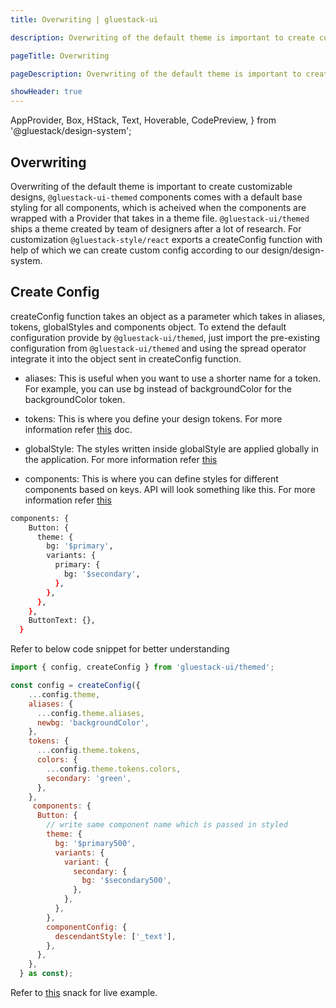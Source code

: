 ```yaml
---
title: Overwriting | gluestack-ui

description: Overwriting of the default theme is important to create customizable designs, in this guide we will learn various overwriting techniques.

pageTitle: Overwriting

pageDescription: Overwriting of the default theme is important to create customizable designs, in this guide we will learn various overwriting techniques.

showHeader: true
---
```



  AppProvider,
  Box,
  HStack,
  Text,
  Hoverable,
  CodePreview,
} from '@gluestack/design-system';

<Meta title="Customize and Style/Overwriting" />

## Overwriting

Overwriting of the default theme is important to create customizable designs, `@gluestack-ui-themed` components comes with a default base styling for all components, which is acheived when the components are wrapped with a Provider that takes in a theme file. `@gluestack-ui/themed` ships a theme created by team of designers after a lot of research. For customization `@gluestack-style/react` exports a createConfig function with help of which we can create custom config according to our design/design-system.

## Create Config

createConfig function takes an object as a parameter which takes in aliases, tokens, globalStyles and components object. To extend the default configuration provide by `@gluestack-ui/themed`, just import the pre-existing configuration from `@gluestack-ui/themed` and using the spread operator integrate it into the object sent in createConfig function.

- aliases: This is useful when you want to use a shorter name for a token. For example, you can use bg instead of backgroundColor for the backgroundColor token.

- tokens: This is where you define your design tokens. For more information refer [this](https://style.gluestack.io/docs/configuration/theme-tokens) doc.

- globalStyle: The styles written inside globalStyle are applied globally in the application. For more information refer [this](https://style.gluestack.io/docs/configuration/global-style)

- components: This is where you can define styles for different components based on keys. API will look something like this. For more information refer [this](https://style.gluestack.io/docs/configuration/customizing-components)

```bash
components: {
    Button: {
      theme: {
        bg: '$primary',
        variants: {
          primary: {
            bg: '$secondary',
          },
        },
      },
    },
    ButtonText: {},
  }
```

Refer to below code snippet for better understanding

```jsx
import { config, createConfig } from 'gluestack-ui/themed';

const config = createConfig({
    ...config.theme,
    aliases: {
      ...config.theme.aliases,
      newbg: 'backgroundColor',
    },
    tokens: {
      ...config.theme.tokens,
      colors: {
        ...config.theme.tokens.colors,
        secondary: 'green',
      },
    },
     components: {
      Button: {
        // write same component name which is passed in styled
        theme: {
          bg: '$primary500',
          variants: {
            variant: {
              secondary: {
                bg: '$secondary500',
              },
            },
          },
        },
        componentConfig: {
          descendantStyle: ['_text'],
        },
      },
    },
  } as const);
```

Refer to [this](https://snack.expo.dev/@gluestack/createconfig) snack for live example.
